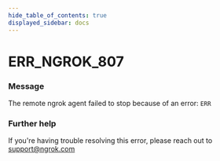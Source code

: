 ```yaml
---
hide_table_of_contents: true
displayed_sidebar: docs
---
```



# ERR_NGROK_807

### Message

The remote ngrok agent failed to stop because of an error: `ERR`

<ErrorDetails error="err_ngrok_807" />

### Further help

If you're having trouble resolving this error, please reach out to [support@ngrok.com](mailto:support@ngrok.com?subject=Help%20with%20ERR_NGROK_807)
